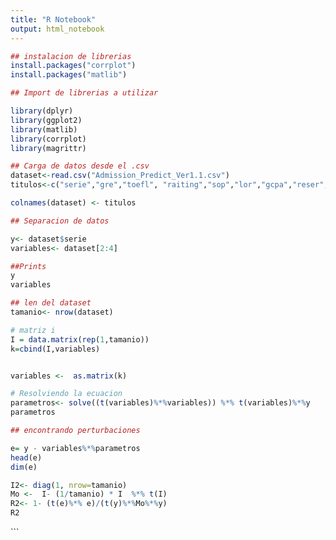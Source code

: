 ---
title: "R Notebook"
output: html_notebook
---

```{r}
## instalacion de librerias
install.packages("corrplot")
install.packages("matlib")

```


```{r}
## Import de librerias a utilizar

library(dplyr)
library(ggplot2)
library(matlib)
library(corrplot)
library(magrittr)

```



```{r}
## Carga de datos desde el .csv
dataset<-read.csv("Admission_Predict_Ver1.1.csv")
titulos<-c("serie","gre","toefl", "raiting","sop","lor","gcpa","reser","chance")

colnames(dataset) <- titulos

## Separacion de datos

y<- dataset$serie
variables<- dataset[2:4]

##Prints
y
variables

```

```{r}
## len del dataset
tamanio<- nrow(dataset)

# matriz i
I = data.matrix(rep(1,tamanio)) 
k=cbind(I,variables)


variables <-  as.matrix(k) 

# Resolviendo la ecuacion
parametros<- solve((t(variables)%*%variables)) %*% t(variables)%*%y 
parametros
```


```{r}
## encontrando perturbaciones

e= y - variables%*%parametros
head(e)
dim(e)
```

```{r}
I2<- diag(1, nrow=tamanio)
Mo <-  I- (1/tamanio) * I  %*% t(I)
R2<- 1- (t(e)%*% e)/(t(y)%*%Mo%*%y)
R2
```

```



